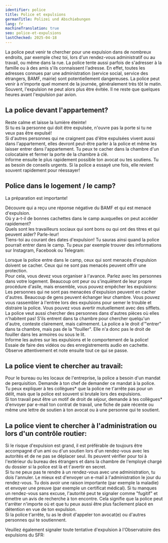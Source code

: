 ```yaml
---
identifier: police
title: Police et expulsions
germanTitle: Polizei und Abschiebungen
lang: fr
machineTranslation: true
seo: police-et-expulsions
lastChecked: 2025-04-18
---
```


La police peut venir te chercher pour une expulsion dans de nombreux endroits, par exemple chez toi, lors d'un rendez-vous administratif ou au travail, ou même dans la rue.
La police tente aussi parfois de s'adresser à la famille ou à des amis s'ils connaissent l'adresse.
En effet, toutes les adresses connues par une administration (service social, service des étrangers, BAMF, mairie) sont potentiellement dangereuses. 
La police peut venir à n'importe quel moment de la journée, généralement très tôt le matin. Souvent, l'expulsion ne peut alors plus être évitée. 
Il ne reste que quelques heures avant l'expulsion par avion.

## La police devant l'appartement?

Reste calme et laisse la lumière éteinte! <br/>
Si tu es la personne qui doit être expulsée, n'ouvre pas la porte si tu ne veux pas être expulsé! <br/>
Si d'autres personnes qui ne craignent pas d'être expulsées vivent aussi dans l'appartement, elles devront peut-être parler à la police et même les laisser entrer dans l'appartement. Tu peux te cacher dans la chambre d'un colocataire et fermer la porte de la chambre à clé. <br/>
Informe ensuite le plus rapidement possible ton avocat ou tes soutiens. Tu as besoin de conseils urgents. Si la police a essayé une fois, elle revient souvent rapidement pour réessayer!

## Police dans le logement / le camp?

La préparation est importante!

Découvre qui a reçu une réponse négative du BAMF et qui est menacé d'expulsion. <br/>
Où y a-t-il de bonnes cachettes dans le camp auxquelles on peut accéder rapidement? <br/>
Quels sont les travailleurs sociaux qui sont bons ou qui ont des titres et qui peuvent aider? Parle-leur! <br/>
Tiens-toi au courant des dates d'expulsion! Tu sauras ainsi quand la police pourrait entrer dans le camp. Tu peux par exemple trouver des informations sur Instagram, Facebook ou Telegram: <Address identifier="deportationalarm"></Address>
Lorsque la police entre dans le camp, ceux qui sont menacés d'expulsion doivent se cacher. Ceux qui ne sont pas menacés peuvent offrir une protection. <br/>
Pour cela, vous devez vous organiser à l'avance. Parlez avec les personnes dans votre logement. Beaucoup ont peur ou s'inquiètent de leur propre procédure d'asile, mais ensemble, vous pouvez empêcher les expulsions: Les personnes qui ne sont pas menacées d'expulsion peuvent en cacher d'autres. Beaucoup de gens peuvent échanger leur chambre. Vous pouvez vous rassembler à l'entrée lors des expulsions pour semer le trouble et distraire la police. Vous pouvez vous avertir mutuellement avec des sifflets. <br/>
La police veut aussi chercher des personnes dans d'autres pièces où elles n'habitent pas! S'ils entrent dans ta chambre pour chercher quelqu'un d'autre, conteste clairement, mais calmement. La police a le droit d'"entrer" dans ta chambre, mais pas de la "fouiller". Elle n'a donc pas le droit de fouiller dans les armoires ou sous le lit. <br/>
Informe les autres sur les expulsions et le comportement de la police! Essaie de faire des vidéos ou des enregistrements audio en cachette. Observe attentivement et note ensuite tout ce qui se passe. <br/>

## La police vient te chercher au travail:

Pour le bureau ou les locaux de l'entreprise, la police a besoin d'un mandat de perquisition. Demande à ton chef de demander ce mandat à la police. <br/>
Tu peux expliquer à tes collègues* que la police ne t'arrête pas pour un délit, mais que la police est souvent si brutale lors des expulsions. <br/>
Si ton travail peut être un motif de droit de séjour, demande à tes collègues* d'envoyer par e-mail ton contrat de travail, une fiche de paie récente ou même une lettre de soutien à ton avocat ou à une personne qui te soutient.

## La police vient te chercher à l'administration ou lors d'un contrôle routier:

Si le risque d'expulsion est grand, il est préférable de toujours être accompagné d'un ami ou d'un soutien lors d'un rendez-vous avec les autorités et de ne pas se déplacer seul. Ils peuvent vérifier pour toi à l'extérieur du bureau des étrangers et dans la chambre de l'employé chargé du dossier si la police est là et t'avertir en secret. <br/>
Si tu ne peux pas te rendre à un rendez-vous avec une administration, tu dois l'annuler. Le mieux est d'envoyer un e-mail à l'administration le jour du rendez-vous. Tu dois avoir une raison importante (par exemple la maladie) et envoyer une preuve (par exemple un certificat médical). Si tu manques un rendez-vous sans excuse, l'autorité peut te signaler comme "fugitif" et émettre un avis de recherche à ton encontre. Cela signifie que la police peut t'arrêter n'importe où et que tu peux aussi être plus facilement placé en détention en vue de ton expulsion. <br/>
Si la police t'arrête, tu as le droit d'appeler ton avocat(e) ou d'autres personnes qui te soutiennent.

Veuillez également signaler toute tentative d'expulsion à l'Observatoire des expulsions du SFR: <Address identifier="sfr_abschiebemonitoring"></Address>
